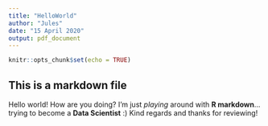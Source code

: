 ```yaml
---
title: "HelloWorld"
author: "Jules"
date: "15 April 2020"
output: pdf_document
---
```


```r
knitr::opts_chunk$set(echo = TRUE)
```

## This is a markdown file

Hello world! 
How are you doing? I'm just *playing* around with **R markdown**...trying to become a **Data Scientist** :)
Kind regards and thanks for reviewing!

